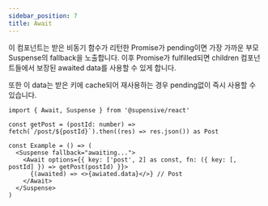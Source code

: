 ```yaml
---
sidebar_position: 7
title: Await
---
```


이 컴포넌트는 받은 비동기 함수가 리턴한 Promise가 pending이면 가장 가까운 부모 Suspense의 fallback을 노출합니다.
이후 Promise가 fulfilled되면 children 컴포넌트들에서 보장된 awaited data를 사용할 수 있게 합니다.

또한 이 data는 받은 키에 cache되어 재사용하는 경우 pending없이 즉시 사용할 수 있습니다.

```tsx
import { Await, Suspense } from '@supensive/react'

const getPost = (postId: number) => fetch(`/post/${postId}`).then((res) => res.json()) as Post

const Example = () => (
  <Suspense fallback="awaiting...">
    <Await options={{ key: ['post', 2] as const, fn: ({ key: [, postId] }) => getPost(postId) }}>
      {(awaited) => <>{awiated.data}</>} // Post
    </Await>
  </Suspense>
)
```
